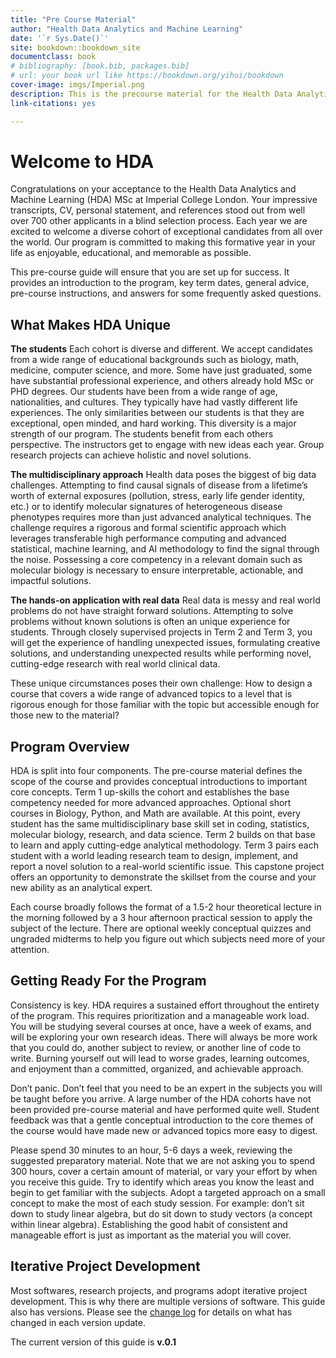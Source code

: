```yaml
--- 
title: "Pre Course Material"
author: "Health Data Analytics and Machine Learning"
date: '`r Sys.Date()`'
site: bookdown::bookdown_site
documentclass: book
# bibliography: [book.bib, packages.bib]
# url: your book url like https://bookdown.org/yihui/bookdown
cover-image: imgs/Imperial.png
description: This is the precourse material for the Health Data Analytics and Machine Learning MSc at Imperial College London
link-citations: yes

---
```



# Welcome to HDA {-}

Congratulations on your acceptance to the Health Data Analytics and Machine Learning (HDA) MSc at Imperial College London. Your impressive transcripts, CV, personal statement, and references stood out from well over 700 other applicants in a blind selection process. Each year we are excited to welcome a diverse cohort of exceptional candidates from all over the world. Our program is committed to making this formative year in your life as enjoyable, educational, and memorable as possible.

This pre-course guide will ensure that you are set up for success. It provides an introduction to the program, key term dates, general advice, pre-course instructions, and answers for some frequently asked questions. 

## What Makes HDA Unique

**The students** Each cohort is diverse and different. We accept candidates from a wide range of educational backgrounds such as biology, math, medicine, computer science, and more. Some have just graduated, some have substantial professional experience, and others already hold MSc or PHD degrees. Our students have been from a wide range of age, nationalities, and cultures. They typically have had vastly different life experiences. The only similarities between our students is that they are exceptional, open minded, and hard working. This diversity is a major strength of our program. The students benefit from each others perspective. The instructors get to engage with new ideas each year. Group research projects can achieve holistic and novel solutions. 

**The multidisciplinary approach** Health data poses the biggest of big data challenges. Attempting to find causal signals of disease from a lifetime's worth of external exposures (pollution, stress, early life gender identity, etc.) or to identify molecular signatures of heterogeneous disease phenotypes requires more than just advanced analytical techniques. The challenge requires a rigorous and formal scientific approach which leverages transferable high performance computing and advanced statistical, machine learning, and AI methodology to find the signal through the noise. Possessing a core competency in a relevant domain such as molecular biology is necessary to ensure interpretable, actionable, and impactful solutions. 

**The hands-on application with real data** Real data is messy and real world problems do not have straight forward solutions. Attempting to solve problems without known solutions is often an unique experience for students. Through closely supervised projects in Term 2 and Term 3, you will get the experience of handling unexpected issues, formulating creative solutions, and understanding unexpected results while performing novel, cutting-edge research with real world clinical data.

These unique circumstances poses their own challenge: How to design a course that covers a wide range of advanced topics to a level that is rigorous enough for those familiar with the topic but accessible enough for those new to the material?


## Program Overview

HDA is split into four components. The pre-course material defines the scope of the course and provides conceptual introductions to important core concepts. Term 1 up-skills the cohort and establishes the base competency needed for more advanced approaches. Optional short courses in Biology, Python, and Math are available. At this point, every student has the same multidisciplinary base skill set in coding, statistics, molecular biology, research, and data science. Term 2 builds on that base to learn and apply cutting-edge analytical methodology. Term 3 pairs each student with a world leading research team to design, implement, and report a novel solution to a real-world scientific issue. This capstone project offers an opportunity to demonstrate the skillset from the course and your new ability as an analytical expert.

Each course broadly follows the format of a 1.5-2 hour theoretical lecture in the morning followed by a 3 hour afternoon practical session to apply the subject of the lecture. There are optional weekly conceptual quizzes and ungraded midterms to help you figure out which subjects need more of your attention.


## Getting Ready For the Program

Consistency is key. HDA requires a sustained effort throughout the entirety of the program. This requires prioritization and a manageable work load. You will be studying several courses at once, have a week of exams, and will be exploring your own research ideas. There will always be more work that you could do, another subject to review, or another line of code to write. Burning yourself out will lead to worse grades, learning outcomes, and enjoyment than a committed, organized, and achievable approach.

Don't panic. Don't feel that you need to be an expert in the subjects you will be taught before you arrive. A large number of the HDA cohorts have not been provided pre-course material and have performed quite well. Student feedback was that a gentle conceptual introduction to the core themes of the course would have made new or advanced topics more easy to digest.

Please spend 30 minutes to an hour, 5-6 days a week, reviewing the suggested preparatory material. Note that we are not asking you to spend 300 hours, cover a certain amount of material, or vary your effort by when you receive this guide. Try to identify which areas you know the least and begin to get familiar with the subjects. Adopt a targeted approach on a small concept to make the most of each study session. For example: don't sit down to study linear algebra, but do sit down to study vectors (a concept within linear algebra). Establishing the good habit of consistent and manageable effort is just as important as the material you will cover.


## Iterative Project Development

Most softwares, research projects, and programs adopt iterative project development. This is why there are multiple versions of software. This guide also has versions. Please see the [change log](#change-log) for details on what has changed in each version update.

The current version of this guide is **v.0.1**


